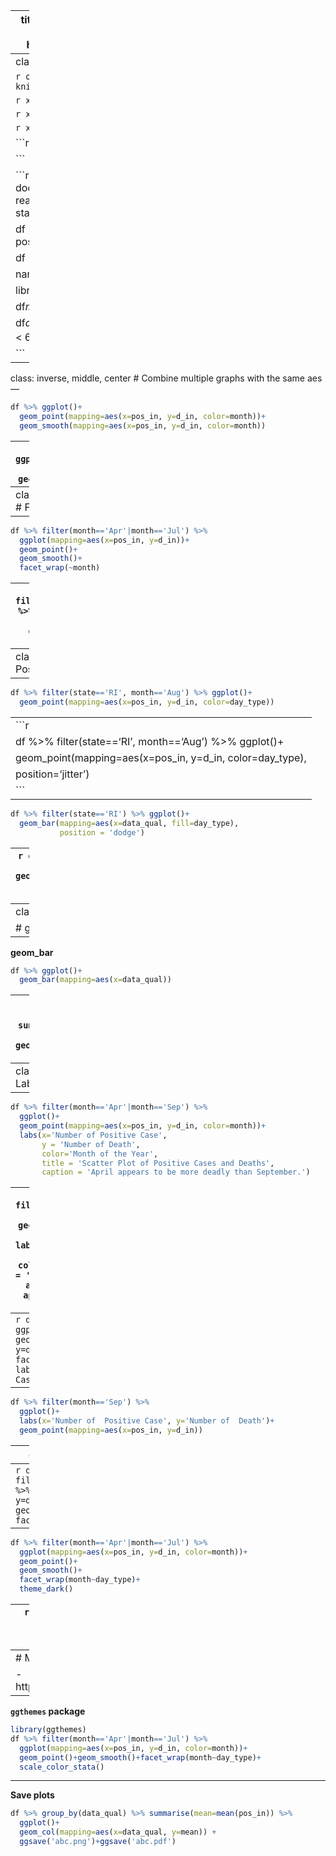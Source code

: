 
---
title: "Visualization"
output:
  xaringan::moon_reader:
    lib_dir: libs
    nature:
      highlightStyle: github
      highlightLines: true
      countIncrementalSlides: false
      
   

---
class: inverse, middle, center

```r
options(htmltools.dir.version = FALSE)
knitr::opts_chunk$set(message = FALSE)
```

```r
xaringanExtra::use_tile_view()
```


```r
xaringanExtra::use_panelset()
```

```r
xaringanExtra::use_webcam()
```

```r
xaringanExtra::use_fit_screen()


```

```r
library(tidyverse)
library(knitr)    # For knitting document and include_graphics function
df <- read_csv('https://covidtracking.com/data/download/all-states-history.csv')

df <- df %>% filter(deathIncrease>0, positiveIncrease>0)

df <- df %>% drop_na(dataQualityGrade)

names(df)[c(3, 6, 24)] <- c('data_qual','d_in', 'pos_in')

library(lubridate)

df$month <- month(df$date, label = TRUE)

df$day <- wday(df$date)
df$day_type <- case_when(df$day < 6 ~ 'weekday',
                         TRUE~'weekend')

```
---
class: inverse, middle, center
# Combine multiple graphs with the same aes
---
```r
df %>% ggplot()+ 
  geom_point(mapping=aes(x=pos_in, y=d_in, color=month))+
  geom_smooth(mapping=aes(x=pos_in, y=d_in, color=month))
```
---
```r
df %>% ggplot(mapping=aes(x=pos_in, y=d_in, color=month))+ 
  geom_point()+
  geom_smooth()
```
---
class: inverse, middle, center
# Facets
---
```r
df %>% filter(month=='Apr'|month=='Jul') %>% 
  ggplot(mapping=aes(x=pos_in, y=d_in))+ 
  geom_point()+
  geom_smooth()+
  facet_wrap(~month)
```

---
```r
df %>% filter(month=='Apr'|month=='Jul') %>% 
  ggplot(mapping=aes(x=pos_in, y=d_in, color=month))+ 
  geom_point()+
  geom_smooth()+
  facet_wrap(month~day_type)
```
---
class: inverse, middle, center
# Position adjustments
---
```r
df %>% filter(state=='RI', month=='Aug') %>% ggplot()+ 
  geom_point(mapping=aes(x=pos_in, y=d_in, color=day_type))
```
---
```r
df %>% filter(state=='RI', month=='Aug') %>% ggplot()+ 
  geom_point(mapping=aes(x=pos_in, y=d_in, color=day_type), 
             position='jitter')
```
---

```r
df %>% filter(state=='RI') %>% ggplot()+ 
  geom_bar(mapping=aes(x=data_qual, fill=day_type), 
           position = 'dodge')
```
---
```r
df %>% filter(state=='RI') %>% ggplot()+ 
  geom_bar(mapping=aes(x=data_qual, fill=day_type), 
           position = 'fill')
```
---
class: inverse, middle, center

# geom_bar vs. geom_col
---
**geom_bar**
```r
df %>% ggplot()+ 
  geom_bar(mapping=aes(x=data_qual))
```

---
**geom_col**
```r
df %>% group_by(data_qual) %>% summarise(mean=mean(pos_in)) %>% 
  ggplot()+ 
  geom_col(mapping=aes(x=data_qual, y=mean))
```
---
class: inverse, middle, center
# Labels/Title

---
```r
df %>% filter(month=='Apr'|month=='Sep') %>% 
  ggplot()+ 
  geom_point(mapping=aes(x=pos_in, y=d_in, color=month))+
  labs(x='Number of Positive Case', 
       y = 'Number of Death', 
       color='Month of the Year', 
       title = 'Scatter Plot of Positive Cases and Deaths', 
       caption = 'April appears to be more deadly than September.')
```

---
```r
df %>% filter(month=='Apr'|month=='Sep') %>% 
  ggplot()+ 
  geom_point(mapping=aes(x=pos_in, y=d_in, color=month))+
  labs(x='Number of Positive Case', y = 'Number of Death', color='Month of the Year', title = 'Scatter Plot of Positive Cases and Deaths', caption = 'April appears to be more deadly than September.')
```

---
```r
df %>% filter(month=='Sep') %>% 
  ggplot()+ 
  geom_point(mapping=aes(x=pos_in, y=d_in))+
  facet_wrap(month~data_qual)+
  labs(x='Number of  Positive Case', y='Number of  Death')
```
---
```r
df %>% filter(month=='Sep') %>% 
  ggplot()+ 
  labs(x='Number of  Positive Case', y='Number of  Death')+
  geom_point(mapping=aes(x=pos_in, y=d_in))
```

---
class: inverse, middle, center

# Change Themes

---
```r
df %>% filter(month=='Apr'|month=='Jul') %>% 
  ggplot(mapping=aes(x=pos_in, y=d_in, color=month))+ 
  geom_point()+
  geom_smooth()+
  facet_wrap(month~day_type)
```

---
```r
df %>% filter(month=='Apr'|month=='Jul') %>% 
  ggplot(mapping=aes(x=pos_in, y=d_in, color=month))+ 
  geom_point()+
  geom_smooth()+
  facet_wrap(month~day_type)+
  theme_dark()
```

---
```r
df %>% filter(month=='Apr'|month=='Jul') %>% 
  ggplot(mapping=aes(x=pos_in, y=d_in, color=month))+ 
  geom_point()+
  geom_smooth()+
  facet_wrap(month~day_type)+
  theme_linedraw()
```
---
# More Themes

- https://ggplot2.tidyverse.org/reference/ggtheme.html

---
**`ggthemes` package**

```r
library(ggthemes)
df %>% filter(month=='Apr'|month=='Jul') %>% 
  ggplot(mapping=aes(x=pos_in, y=d_in, color=month))+ 
  geom_point()+geom_smooth()+facet_wrap(month~day_type)+
  scale_color_stata()
```

---
**Save plots**
```r
df %>% group_by(data_qual) %>% summarise(mean=mean(pos_in)) %>% 
  ggplot()+ 
  geom_col(mapping=aes(x=data_qual, y=mean)) +
  ggsave('abc.png')+ggsave('abc.pdf')
```

